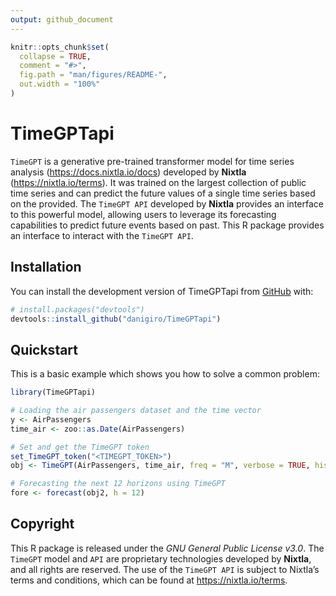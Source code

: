 ```yaml
---
output: github_document
---
```


<!-- README.md is generated from README.Rmd. Please edit that file -->

```r
knitr::opts_chunk$set(
  collapse = TRUE,
  comment = "#>",
  fig.path = "man/figures/README-",
  out.width = "100%"
)
```

# TimeGPTapi

<!-- badges: start -->
<!-- badges: end -->

`TimeGPT` is a generative pre-trained transformer model for time series analysis  ([https://docs.nixtla.io/docs](docs.nixtla.io/docs)) developed by **Nixtla** ([https://nixtla.io/terms](https://nixtla.io/terms)). It was trained on the largest collection of public time series and can predict the future values of a single time series based on the provided. The `TimeGPT API` developed by **Nixtla** provides an interface to this powerful model, allowing users to leverage its forecasting capabilities to predict future events based on past. This R package provides an interface to interact with the `TimeGPT API`.


## Installation

You can install the development version of TimeGPTapi from [GitHub](https://github.com/) with:

``` r
# install.packages("devtools")
devtools::install_github("danigiro/TimeGPTapi")
```

## Quickstart

This is a basic example which shows you how to solve a common problem:

```r
library(TimeGPTapi)

# Loading the air passengers dataset and the time vector
y <- AirPassengers
time_air <- zoo::as.Date(AirPassengers)

# Set and get the TimeGPT token
set_TimeGPT_token("<TIMEGPT_TOKEN>")
obj <- TimeGPT(AirPassengers, time_air, freq = "M", verbose = TRUE, historic = TRUE)

# Forecasting the next 12 horizons using TimeGPT
fore <- forecast(obj2, h = 12)
```


## Copyright

This R package is released under the *GNU General Public License v3.0*. The `TimeGPT` model and `API` are proprietary technologies developed by **Nixtla**, and all rights are reserved. The use of the `TimeGPT API` is subject to Nixtla's terms and conditions, which can be found at [https://nixtla.io/terms](https://nixtla.io/terms).
